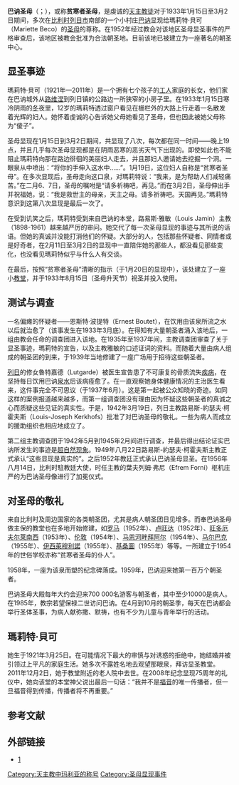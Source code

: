{{refimprove|time=2014-07-29T02:47:07+00:00}}
'''巴讷圣母'''（{{lang-fr|Notre-Dame de Banneux}}；{{lang-en|Our Lady of Banneux}}），或称'''贫寒者圣母'''，是虔诚的[[天主教徒|天主教徒]]对于1933年1月15日至3月2日期间，多次在[[比利时|比利时]][[列日市|列日市]]南部的一个小村庄[[巴讷|巴讷]]显现给瑪莉特·貝可（Mariette Beco）的[[圣母|圣母]]的尊称。在1952年经过教会对该地区圣母显圣事件的严格审查后，该地区被教会批准为合法朝圣地。目前该地已被建立为一座著名的朝圣中心。

==显圣事迹 ==
瑪莉特·貝可（1921年—2011年）是一个拥有七个孩子的[[工人|工人]]家庭的长女，他们家在巴讷城外从[[路维涅|路维涅]]到列日镇的公路边一所狭窄的小房子里。在1933年1月15日寒冷阴雨的[[冬|冬]]夜里，12岁的瑪莉特透过窗户看见在栅栏外的大路上行走着一名散发着光辉的妇人。她怀着虔诚的心告诉她父母她看见了圣母，但也因此被她父母称为“傻子”。

圣母显现在1月15日到3月2日期间，共显现了八次，每次都在同一时间——晚上19点，并且几乎每次圣母显现都是在阴雨恶寒的恶劣天气下出现的。即使如此也不能阻止瑪莉特向那在路边徘徊的美丽妇人走去，并且那妇人邀请她去挖掘一个洞。一眼泉从中喷出：“将你的手伸入这水中……”。1月19日，这位妇人自称是“贫寒者圣母”。在多次显现后，圣母走向这口泉，对瑪莉特说：“我来，是为帮助人们减轻痛苦。”在二月6、7日，圣母的嘱咐是“请多祈祷吧，再见。”而在3月2日，圣母伸出手并祝福她，说：“我是救世主的母亲，天主之母。请多祈祷吧。天国再见。”瑪莉特意识到这第八次显现是最后一次了。

在受到讥笑之后，瑪莉特受到来自巴讷的本堂，路易斯·雅敏（Louis Jamin）主教（1898-1961）越来越严厉的审问。她交代了每一次圣母显现的事迹与其所说的话语。但她的真诚并没能打消他们的怀疑。大部分的人，包括那些怀疑者、同情者或是好奇者，在2月11日至3月2日的显现中一直陪伴她的那些人，都没看见那些变化，也没看见瑪莉特似乎与什么人有交谈。

在最后，按照“贫寒者圣母”清晰的指示（于1月20日的显现中），该处建立了一座小[[教堂|教堂]]，并于1933年8月15日（圣母升天节）祝圣并投入使用。

== 测试与调查 == 
一名偏瘫的怀疑者——恩斯特·波提特（Ernest Boutet），在饮用由该泉所流之水以后就治愈了（该事发生在1933年3月底）。在得知有大量朝圣者涌入该地后，一组由教会任命的调查团进入该地。在1935年至1937年间，主教调查团审查了关于显圣事迹，瑪莉特的宣告，以及主教雅敏的口述证词的资料。而随着大量由病人组成的朝圣团的到来，于1939年当地修建了一座广场用于招待这些朝圣者。

[[列日|列日]]的修女魯特嘉德（Lutgarde）被医生宣告患了不可康复的骨质流失[[疾病|疾病]]，在坚持每日饮用巴讷[[泉水|泉水]]后该病痊愈了。在一直观察她身体健康情况的主治医生看来，这件事完全不可思议（于1937年6月）。这是第一起被公众知晓的奇迹。如同这样的案例报道越来越多，而第一组调查团没有理由因为怀疑这些朝圣者的真诚之心而质疑这些见证的真实性。于是，1942年3月19日，列日主教路易斯-約瑟夫·柯霍夫斯（Louis-Joseph Kerkhofs）批准了对巴讷圣母的敬礼。一些为病人而成立的援助组织也相应地成立了。

第二组主教调查团于1942年5月到1945年2月间进行调查，并最后得出结论证实巴讷所发生的事迹是[[超自然现象|超自然现象]]。1949年八月22日路易斯-約瑟夫·柯霍夫斯主教正式承认“这些显现是真实的”。之后1952年教廷正式承认巴讷圣母显圣。在1956年八月14日，比利时駐教廷大使，时任主教的葉夫列姆·弗尼（Efrem Forni）枢机庄严的为巴讷圣母像进行了加冕仪式。

== 对圣母的敬礼==
来自比利时及周边国家的各类朝圣团，尤其是病人朝圣团日见增多。而奉巴讷圣母做主保的教堂也在多地开始修建，如[[罗马|罗马]]（1952年）、[[卢旺达|卢旺达]]（1952年）、[[旺多厄夫尔莱南西|旺多厄夫尔莱南西]]（1953年）、[[伦敦|伦敦]]（1954年）、[[马恩河畔拜阿尔|马恩河畔拜阿尔]]（1954年）、[[马尔巴克|马尔巴克]]（1955年）、[[伊西萊穆利諾|伊西萊穆利諾]]（1955年）、[[基桑圖|基桑圖]]（1955年）等等。一所建立于1954年的世俗学校亦称“贫寒者圣母的仆人”。

1958年，一座为该泉而塑的纪念碑落成。1959年，巴讷迎来她第一百万个朝圣者。

巴讷圣母大殿每年大约会迎来700 000名游客与朝圣者，其中至少10000是病人。在1985年，教宗若望保禄二世访问巴讷。在4月到10月的朝圣季，每天在巴讷都会举行圣体圣事，为病人献弥撒、默祷，也有不少为儿童与青年举行的活动。

== 瑪莉特·貝可 ==
她生于1921年3月25日。在可能情况下最大的审慎与对诱惑的拒绝中，她结婚并被引领过上平凡的家庭生活。她多次不露姓名地去观望那眼泉，拜访显圣教堂。2011年12月2日，她于教堂附近的老人院中去世。在2008年纪念显现75周年的礼仪中，她向该堂的本堂神父说出最后一句话：“我并不是[[福音|福音]]的唯一传播者，但一旦福音得到传播，传播者将不再重要。”

==参考文献==
{{reflist}}

== 外部链接 ==
* [https://web.archive.org/web/20140810131816/http://www.banneux-nd.be/fr/accueilfr.htm] 

[[Category:天主教中玛利亚的称号|Category:天主教中玛利亚的称号]]
[[Category:圣母显现事件|Category:圣母显现事件]]